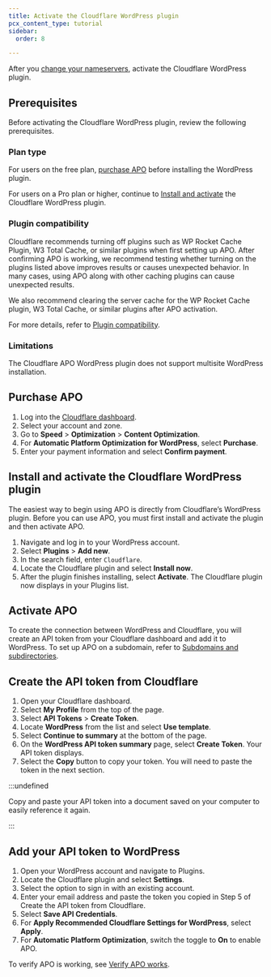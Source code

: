 ```yaml
---
title: Activate the Cloudflare WordPress plugin
pcx_content_type: tutorial
sidebar:
  order: 8

---
```


After you [change your nameservers](/automatic-platform-optimization/get-started/change-nameservers/), activate the Cloudflare WordPress plugin.

## Prerequisites

Before activating the Cloudflare WordPress plugin, review the following prerequisites.

### Plan type

For users on the free plan, [purchase APO](#purchase-apo) before installing the WordPress plugin.

For users on a Pro plan or higher, continue to [Install and activate](#install-and-activate-the-cloudflare-wordpress-plugin) the Cloudflare WordPress plugin.

### Plugin compatibility

Cloudflare recommends turning off plugins such as WP Rocket Cache Plugin, W3 Total Cache, or similar plugins when first setting up APO. After confirming APO is working, we recommend testing whether turning on the plugins listed above improves results or causes unexpected behavior. In many cases, using APO along with other caching plugins can cause unexpected results.

We also recommend clearing the server cache for the WP Rocket Cache plugin, W3 Total Cache, or similar plugins after APO activation.

For more details, refer to [Plugin compatibility](/automatic-platform-optimization/about/plugin-compatibility/).

### Limitations

The Cloudflare APO WordPress plugin does not support multisite WordPress installation.

## Purchase APO

1. Log into the [Cloudflare dashboard](https://dash.cloudflare.com).
2. Select your account and zone.
3. Go to **Speed** > **Optimization** > **Content Optimization**.
4. For **Automatic Platform Optimization for WordPress**, select **Purchase**.
5. Enter your payment information and select **Confirm payment**.

## Install and activate the Cloudflare WordPress plugin

The easiest way to begin using APO is directly from Cloudflare’s WordPress plugin. Before you can use APO, you must first install and activate the plugin and then activate APO.

1. Navigate and log in to your WordPress account.
2. Select **Plugins** > **Add new**.
3. In the search field, enter `Cloudflare`.
4. Locate the Cloudflare plugin and select **Install now**.
5. After the plugin finishes installing, select **Activate**. The Cloudflare plugin now displays in your Plugins list.

## Activate APO

To create the connection between WordPress and Cloudflare, you will create an API token from your Cloudflare dashboard and add it to WordPress. To set up APO on a subdomain, refer to [Subdomains and subdirectories](/automatic-platform-optimization/reference/subdomain-subdirectories/).

## Create the API token from Cloudflare

1. Open your Cloudflare dashboard.
2. Select **My Profile** from the top of the page.
3. Select **API Tokens** > **Create Token**.
4. Locate **WordPress** from the list and select **Use template**.
5. Select **Continue to summary** at the bottom of the page.
6. On the **WordPress API token summary** page, select **Create Token**. Your API token displays.
7. Select the **Copy** button to copy your token. You will need to paste the token in the next section.

:::undefined


Copy and paste your API token into a document saved on your computer to easily reference it again.


:::

## Add your API token to WordPress

1. Open your WordPress account and navigate to Plugins.
2. Locate the Cloudflare plugin and select **Settings**.
3. Select the option to sign in with an existing account.
4. Enter your email address and paste the token you copied in Step 5 of Create the API token from Cloudflare.
5. Select **Save API Credentials**.
6. For **Apply Recommended Cloudflare Settings for WordPress**, select **Apply**.
7. For **Automatic Platform Optimization**, switch the toggle to **On** to enable APO.

To verify APO is working, see [Verify APO works](/automatic-platform-optimization/get-started/verify-apo-works/).
